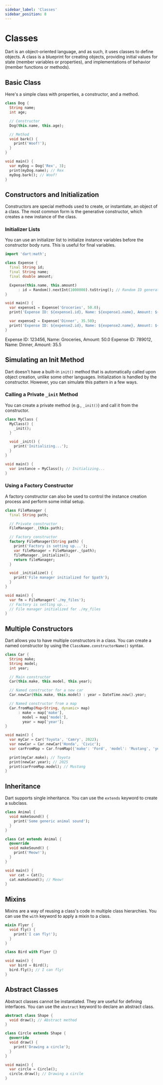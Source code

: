 ```yaml
---
sidebar_label: 'Classes'
sidebar_position: 8
---
```



# Classes

Dart is an object-oriented language, and as such, it uses classes to define objects. A class is a blueprint for creating objects, providing initial values for state (member variables or properties), and implementations of behavior (member functions or methods).

## Basic Class

Here's a simple class with properties, a constructor, and a method.

```dart
class Dog {
  String name;
  int age;

  // Constructor
  Dog(this.name, this.age);

  // Method
  void bark() {
    print('Woof!');
  }
}

void main() {
  var myDog = Dog('Rex', 3);
  print(myDog.name); // Rex
  myDog.bark(); // Woof!
}
```

## Constructors and Initialization

Constructors are special methods used to create, or instantiate, an object of a class. The most common form is the generative constructor, which creates a new instance of the class.

### Initializer Lists

You can use an initializer list to initialize instance variables before the constructor body runs. This is useful for final variables.

```dart
import 'dart:math';

class Expense {
  final String id;
  final String name;
  final double amount;

  Expense(this.name, this.amount)
      : id = Random().nextInt(1000000).toString(); // Random ID generated in initializer list
}

void main() {
  var expense1 = Expense('Groceries', 50.0);
  print('Expense ID: ${expense1.id}, Name: ${expense1.name}, Amount: ${expense1.amount}');

  var expense2 = Expense('Dinner', 35.50);
  print('Expense ID: ${expense2.id}, Name: ${expense2.name}, Amount: ${expense2.amount}');
}
```

<Terminal>
Expense ID: 123456, Name: Groceries, Amount: 50.0
Expense ID: 789012, Name: Dinner, Amount: 35.5
</Terminal>

## Simulating an Init Method

Dart doesn't have a built-in `init()` method that is automatically called upon object creation, unlike some other languages. Initialization is handled by the constructor. However, you can simulate this pattern in a few ways.

### Calling a Private `_init` Method

You can create a private method (e.g., `_init()`) and call it from the constructor.

```dart
class MyClass {
  MyClass() {
    _init();
  }

  void _init() {
    print('Initializing...');
  }
}

void main() {
  var instance = MyClass(); // Initializing...
}
```

### Using a Factory Constructor

A factory constructor can also be used to control the instance creation process and perform some initial setup.

```dart
class FileManager {
  final String path;

  // Private constructor
  FileManager._(this.path);

  // Factory constructor
  factory FileManager(String path) {
    print('Factory is setting up...');
    var fileManager = FileManager._(path);
    fileManager._initialize();
    return fileManager;
  }

  void _initialize() {
    print('File manager initialized for $path');
  }
}

void main() {
  var fm = FileManager('./my_files');
  // Factory is setting up...
  // File manager initialized for ./my_files
}
```

## Multiple Constructors

Dart allows you to have multiple constructors in a class. You can create a named constructor by using the `ClassName.constructorName()` syntax.

```dart
class Car {
  String make;
  String model;
  int year;

  // Main constructor
  Car(this.make, this.model, this.year);

  // Named constructor for a new car
  Car.newCar(this.make, this.model) : year = DateTime.now().year;

  // Named constructor from a map
  Car.fromMap(Map<String, dynamic> map)
      : make = map['make'],
        model = map['model'],
        year = map['year'];
}

void main() {
  var myCar = Car('Toyota', 'Camry', 2022);
  var newCar = Car.newCar('Honda', 'Civic');
  var carFromMap = Car.fromMap({'make': 'Ford', 'model': 'Mustang', 'year': 2021});

  print(myCar.make); // Toyota
  print(newCar.year); // 2025
  print(carFromMap.model); // Mustang
}
```

## Inheritance

Dart supports single inheritance. You can use the `extends` keyword to create a subclass.

```dart
class Animal {
  void makeSound() {
    print('Some generic animal sound');
  }
}

class Cat extends Animal {
  @override
  void makeSound() {
    print('Meow!');
  }
}

void main() {
  var cat = Cat();
  cat.makeSound(); // Meow!
}
```

## Mixins

Mixins are a way of reusing a class's code in multiple class hierarchies. You can use the `with` keyword to apply a mixin to a class.

```dart
mixin Flyer {
  void fly() {
    print('I can fly!');
  }
}

class Bird with Flyer {}

void main() {
  var bird = Bird();
  bird.fly(); // I can fly!
}
```

## Abstract Classes

Abstract classes cannot be instantiated. They are useful for defining interfaces. You can use the `abstract` keyword to declare an abstract class.

```dart
abstract class Shape {
  void draw(); // Abstract method
}

class Circle extends Shape {
  @override
  void draw() {
    print('Drawing a circle');
  }
}

void main() {
  var circle = Circle();
  circle.draw(); // Drawing a circle
}
```
